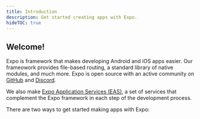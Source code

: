 ```yaml
---
title: Introduction
description: Get started creating apps with Expo.
hideTOC: true
---
```



## Welcome! <HelloWave />

Expo is framework that makes developing Android and iOS apps easier. Our frameowork provides file-based routing, a standard library of native modules, and much more. Expo is open source with an active community on [GitHub](https://github.com/expo/expo) and [Discord](https://chat.expo.dev).

We also make [Expo Application Services (EAS)](https://expo.dev/eas), a set of services that complement the Expo framework in each step of the development process.

There are two ways to get started making apps with Expo:

<BoxLink
  title="Automated"
  description="Automate the process of creating a project, setting up your development environment, and configuring automations."
  href="https://expo.new"
  Icon={Earth01Icon}
/>
<BoxLink
  title="Manual"
  description="Read the docs to create a project and set up your development environment."
  href="/get-started/create-a-project"
  Icon={BookOpen02Icon}
/>
